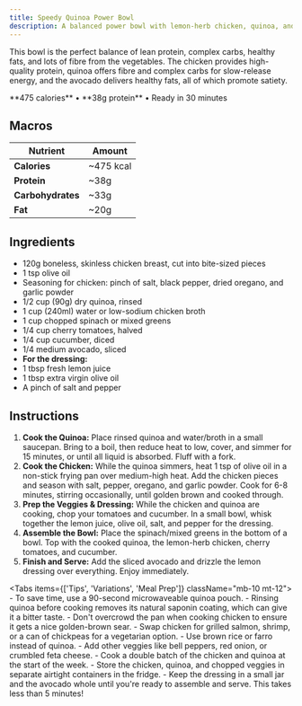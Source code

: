 ```yaml
---
title: Speedy Quinoa Power Bowl
description: A balanced power bowl with lemon-herb chicken, quinoa, and fresh vegetables for sustained energy.
---
```



This bowl is the perfect balance of lean protein, complex carbs, healthy fats, and lots of fibre from the vegetables. The chicken provides high-quality protein, quinoa offers fibre and complex carbs for slow-release energy, and the avocado delivers healthy fats, all of which promote satiety.

<Callout title="Quick Stats" type="info">
**475 calories** • **38g protein** • Ready in 30 minutes
</Callout>

## Macros

| Nutrient      | Amount    |
|---------------|-----------|
| **Calories** | ~475 kcal |
| **Protein** | ~38g      |
| **Carbohydrates** | ~33g      |
| **Fat** | ~20g      |

## Ingredients

- 120g boneless, skinless chicken breast, cut into bite-sized pieces
- 1 tsp olive oil
- Seasoning for chicken: pinch of salt, black pepper, dried oregano, and garlic powder
- 1/2 cup (90g) dry quinoa, rinsed
- 1 cup (240ml) water or low-sodium chicken broth
- 1 cup chopped spinach or mixed greens
- 1/4 cup cherry tomatoes, halved
- 1/4 cup cucumber, diced
- 1/4 medium avocado, sliced
- **For the dressing:**
- 1 tbsp fresh lemon juice
- 1 tbsp extra virgin olive oil
- A pinch of salt and pepper

## Instructions

1.  **Cook the Quinoa:** Place rinsed quinoa and water/broth in a small saucepan. Bring to a boil, then reduce heat to low, cover, and simmer for 15 minutes, or until all liquid is absorbed. Fluff with a fork.
2.  **Cook the Chicken:** While the quinoa simmers, heat 1 tsp of olive oil in a non-stick frying pan over medium-high heat. Add the chicken pieces and season with salt, pepper, oregano, and garlic powder. Cook for 6-8 minutes, stirring occasionally, until golden brown and cooked through.
3.  **Prep the Veggies & Dressing:** While the chicken and quinoa are cooking, chop your tomatoes and cucumber. In a small bowl, whisk together the lemon juice, olive oil, salt, and pepper for the dressing.
4.  **Assemble the Bowl:** Place the spinach/mixed greens in the bottom of a bowl. Top with the cooked quinoa, the lemon-herb chicken, cherry tomatoes, and cucumber.
5.  **Finish and Serve:** Add the sliced avocado and drizzle the lemon dressing over everything. Enjoy immediately.

<Tabs items={['Tips', 'Variations', 'Meal Prep']} className="mb-10 mt-12">
  <Tab value="Tips">
    - To save time, use a 90-second microwaveable quinoa pouch.
    - Rinsing quinoa before cooking removes its natural saponin coating, which can give it a bitter taste.
    - Don't overcrowd the pan when cooking chicken to ensure it gets a nice golden-brown sear.
  </Tab>
  <Tab value="Variations">
    - Swap chicken for grilled salmon, shrimp, or a can of chickpeas for a vegetarian option.
    - Use brown rice or farro instead of quinoa.
    - Add other veggies like bell peppers, red onion, or crumbled feta cheese.
  </Tab>
  <Tab value="Meal Prep">
    - Cook a double batch of the chicken and quinoa at the start of the week.
    - Store the chicken, quinoa, and chopped veggies in separate airtight containers in the fridge.
    - Keep the dressing in a small jar and the avocado whole until you're ready to assemble and serve. This takes less than 5 minutes!
  </Tab>
</Tabs>

